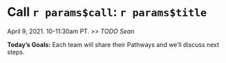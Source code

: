 # Call `r params$call`: `r params$title`
April 9, 2021. 10-11:30am PT. *>> TODO Sean* 

**Today's Goals:** Each team will share their Pathways and we'll discuss next steps.
